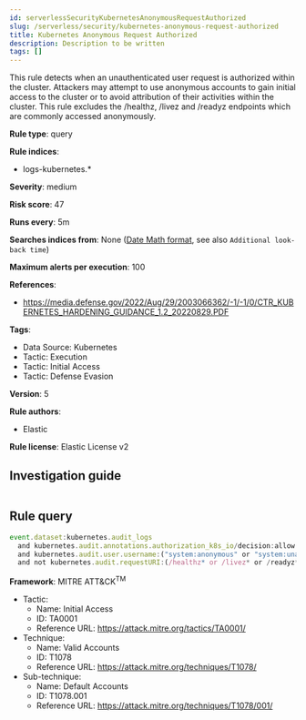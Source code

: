 ```yaml
---
id: serverlessSecurityKubernetesAnonymousRequestAuthorized
slug: /serverless/security/kubernetes-anonymous-request-authorized
title: Kubernetes Anonymous Request Authorized
description: Description to be written
tags: []
---
```


<div id="kubernetes-anonymous-request-authorized"></div>

This rule detects when an unauthenticated user request is authorized within the cluster. Attackers may attempt to use anonymous accounts to gain initial access to the cluster or to avoid attribution of their activities within the cluster. This rule excludes the /healthz, /livez and /readyz endpoints which are commonly accessed anonymously.

**Rule type**: query

**Rule indices**: 

* logs-kubernetes.*

**Severity**: medium

**Risk score**: 47

**Runs every**: 5m

**Searches indices from**: None ([Date Math format](((ref))/common-options.html#date-math), see also <DocLink id="serverlessSecurityRulesUiCreate" section="set-the-rules-schedule">`Additional look-back time`</DocLink>)

**Maximum alerts per execution**: 100

**References**: 

* https://media.defense.gov/2022/Aug/29/2003066362/-1/-1/0/CTR_KUBERNETES_HARDENING_GUIDANCE_1.2_20220829.PDF

**Tags**: 

* Data Source: Kubernetes
* Tactic: Execution
* Tactic: Initial Access
* Tactic: Defense Evasion

**Version**: 5

**Rule authors**: 

* Elastic

**Rule license**: Elastic License v2

## Investigation guide

```markdown

```

## Rule query

```js
event.dataset:kubernetes.audit_logs
  and kubernetes.audit.annotations.authorization_k8s_io/decision:allow
  and kubernetes.audit.user.username:("system:anonymous" or "system:unauthenticated" or not *)
  and not kubernetes.audit.requestURI:(/healthz* or /livez* or /readyz*)

```

**Framework**: MITRE ATT&CK<sup>TM</sup>

* Tactic:
    * Name: Initial Access
    * ID: TA0001
    * Reference URL: https://attack.mitre.org/tactics/TA0001/
* Technique:
    * Name: Valid Accounts
    * ID: T1078
    * Reference URL: https://attack.mitre.org/techniques/T1078/
* Sub-technique:
    * Name: Default Accounts
    * ID: T1078.001
    * Reference URL: https://attack.mitre.org/techniques/T1078/001/

